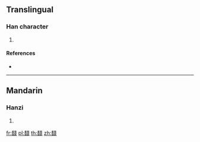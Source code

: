 {{character info/new}}
==Translingual==

===Han character===
{{Han char|rn=186|rad=香|as=08|sn=17|four=|canj=HAII}}

# {{defn|Han|sort=香08}}

====References====
* {{Han ref|kx=1429.170|dkj=44540|dj=1956.060|hdz=74424.120|uh=99A2|ud=39330}}

----

==Mandarin==

===Hanzi===
{{cmn-hanzi|pin=[[jiān]] ([[jian1]])|wg=chien<sup>1</sup>}}

# {{defn|lang=cmn|sort=香08}}

[[fr:馢]]
[[pl:馢]]
[[th:馢]]
[[zh:馢]]